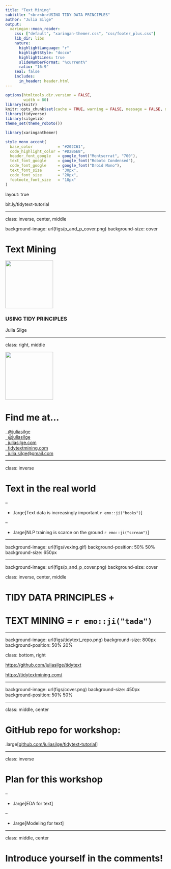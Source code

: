```yaml
---
title: "Text Mining"
subtitle: "<br><br>USING TIDY DATA PRINCIPLES"
author: "Julia Silge"
output:
  xaringan::moon_reader:
    css: ["default", "xaringan-themer.css", "css/footer_plus.css"]
    lib_dir: libs
    nature:
      highlightLanguage: "r"
      highlightStyle: "docco"
      highlightLines: true
      slideNumberFormat: "%current%"
      ratio: "16:9"
    seal: false  
    includes:
      in_header: header.html
---
```


```r
options(htmltools.dir.version = FALSE,
        width = 80)
library(knitr)
knitr::opts_chunk$set(cache = TRUE, warning = FALSE, message = FALSE, dpi = 300)
library(tidyverse)
library(silgelib)
theme_set(theme_roboto())
```

```r
library(xaringanthemer)

style_mono_accent(
  base_color           = "#202C61",
  code_highlight_color = "#D2B6E8",
  header_font_google   = google_font("Montserrat", "700"),
  text_font_google     = google_font("Roboto Condensed"),
  code_font_google     = google_font("Droid Mono"),
  text_font_size       = "30px",
  code_font_size       = "20px",
  footnote_font_size   = "18px" 
)
```

layout: true

<div class="my-footer"><span>bit.ly/tidytext-tutorial</span></div> 

---

class: inverse, center, middle

background-image: url(figs/p_and_p_cover.png)
background-size: cover


# Text Mining

<img src="figs/blue_jane.png" width="150px"/>

### USING TIDY PRINCIPLES

Julia Silge

---

class: right, middle

<img src="figs/blue_jane.png" width="150px"/>

# Find me at...

<a href="http://twitter.com/juliasilge"><i class="fa fa-twitter fa-fw"></i>&nbsp; @juliasilge</a><br>
<a href="http://github.com/juliasilge"><i class="fa fa-github fa-fw"></i>&nbsp; @juliasilge</a><br>
<a href="https://juliasilge.com"><i class="fa fa-link fa-fw"></i>&nbsp; juliasilge.com</a><br>
<a href="https://tidytextmining.com"><i class="fa fa-book fa-fw"></i>&nbsp; tidytextmining.com</a><br>
<a href="mailto:julia.silge@gmail.com"><i class="fa fa-paper-plane fa-fw"></i>&nbsp; julia.silge@gmail.com</a>


---


class: inverse

# Text in the real world

--

- .large[Text data is increasingly important `r emo::ji("books")`]

--

- .large[NLP training is scarce on the ground `r emo::ji("scream")`]

---

background-image: url(figs/vexing.gif)
background-position: 50% 50%
background-size: 650px

---

background-image: url(figs/p_and_p_cover.png)
background-size: cover

class: inverse, center, middle

# TIDY DATA PRINCIPLES + 
# TEXT MINING = `r emo::ji("tada")`

---

background-image: url(figs/tidytext_repo.png)
background-size: 800px
background-position: 50% 20%

class: bottom, right

[https://github.com/juliasilge/tidytext](https://github.com/juliasilge/tidytext)

[https://tidytextmining.com/](https://tidytextmining.com/)

---

background-image: url(figs/cover.png)
background-size: 450px
background-position: 50% 50%

---

class: middle, center

# <i class="fa fa-github"></i>

# GitHub repo for workshop:

.large[[github.com/juliasilge/tidytext-tutorial](https://github.com/juliasilge/tidytext-tutorial/)]

---

class: inverse

# Plan for this workshop

--

- .large[EDA for text]

--

- .large[Modeling for text]

---
class: middle, center

# <i class="fa fa-comments"></i>

# Introduce yourself in the comments!

